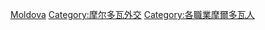 [[Category:各国外交官|Moldova]]
[[Category:摩尔多瓦外交|Category:摩尔多瓦外交]]
[[Category:各職業摩爾多瓦人|Category:各職業摩爾多瓦人]]